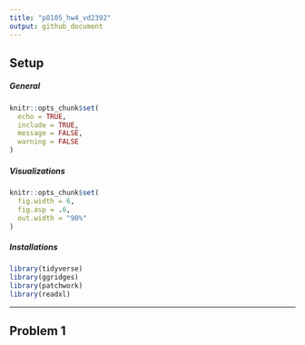 ```yaml
---
title: "p8105_hw4_vd2392"
output: github_document
---
```


## Setup

##### General
```r
knitr::opts_chunk$set(
  echo = TRUE,
  include = TRUE,
  message = FALSE,
  warning = FALSE
)
```

##### Visualizations
```r
knitr::opts_chunk$set(
  fig.width = 6,
  fig.asp = .6,
  out.width = "90%"
)
```

##### Installations
```r
library(tidyverse)
library(ggridges)
library(patchwork)
library(readxl)
```

---

## Problem 1
